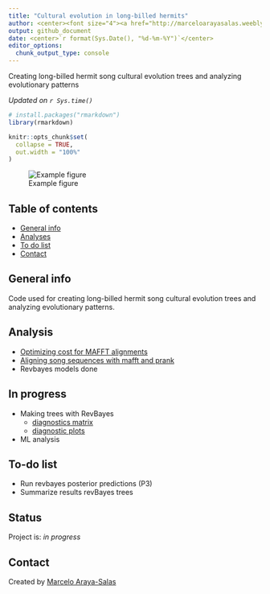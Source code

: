 ```yaml
---
title: "Cultural evolution in long-billed hermits"
author: <center><font size="4"><a href="http://marceloarayasalas.weebly.com/">Marcelo Araya-Salas PhD</a> & <a href="https://scholar.google.com/citations?user=0a8k9T8AAAAJ&hl=es&oi=ao"> Beatriz Willink PhD</a></font></center>
output: github_document
date: <center>`r format(Sys.Date(), "%d-%m-%Y")`</center>
editor_options: 
  chunk_output_type: console
---
```



<!-- Description  -->
Creating long-billed hermit song cultural evolution trees and analyzing evolutionary patterns

*Updated on `r Sys.time()`*

<!-- README.md is generated from README.Rmd. Please edit that file -->

```r

# install.packages("rmarkdown")
library(rmarkdown)

knitr::opts_chunk$set(
  collapse = TRUE,
  out.width = "100%"
)
```


![Example figure](./img/example_fig.png)

## Table of contents
* [General info](#general-info)
* [Analyses](#Analyses)
* [To do list](#to-do-list)
* [Contact](#contact)

## General info

Code used for creating long-billed hermit song cultural evolution trees and analyzing evolutionary patterns.

## Analysis

* [Optimizing cost for MAFFT alignments](https://rpubs.com/marcelo-araya-salas/601010)
* [Aligning song sequences with mafft and prank](https://rpubs.com/marcelo-araya-salas/601065)
* Revbayes models done

## In progress

* Making trees with RevBayes 
    - [diagnostics matrix](https://rpubs.com/marcelo-araya-salas/623004)
    -  [diagnostic plots](lbh_cultural_evolution/tree/master/output/MCMC_diagnostic_plots)
*  ML analysis

## To-do list

* Run revbayes posterior predictions (P3)
* Summarize results revBayes trees

## Status
Project is: _in progress_

## Contact
Created by [Marcelo Araya-Salas](https://marceloarayasalas.weebly.com/)


